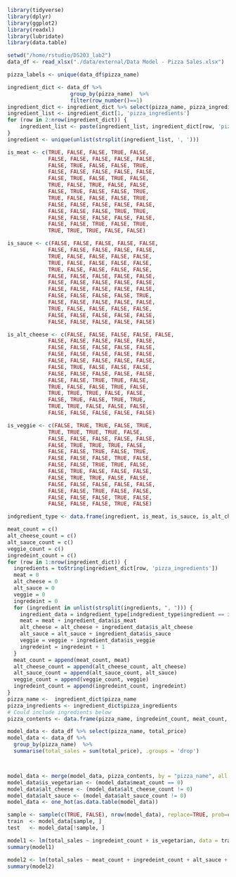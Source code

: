 ```r
library(tidyverse)
library(dplyr)
library(ggplot2)
library(readxl)
library(lubridate)
library(data.table)
```

```r
setwd("/home/rstudio/DS203_lab2")
data_df <- read_xlsx("./data/external/Data Model - Pizza Sales.xlsx")
```
```r
pizza_labels <- unique(data_df$pizza_name)

ingredient_dict <- data_df %>% 
                    group_by(pizza_name)  %>%
                    filter(row_number()==1)
ingredient_dict <- ingredient_dict %>% select(pizza_name, pizza_ingredients)
ingredient_list <- ingredient_dict[1, 'pizza_ingredients']
for (row in 2:nrow(ingredient_dict)) {
    ingredient_list <- paste(ingredient_list, ingredient_dict[row, 'pizza_ingredients'], sep=", ")
}
ingredient <- unique(unlist(strsplit(ingredient_list, ', ')))

is_meat <- c(TRUE, FALSE, FALSE, TRUE, FALSE,
             FALSE, FALSE, FALSE, FALSE, FALSE, 
             FALSE, TRUE, FALSE, FALSE, TRUE, 
             FALSE, FALSE, FALSE, FALSE, FALSE, 
             FALSE, TRUE, FALSE, TRUE, FALSE, 
             TRUE, FALSE, TRUE, FALSE, FALSE, 
             FALSE, TRUE, FALSE, FALSE, TRUE, 
             TRUE, FALSE, FALSE, FALSE, TRUE, 
             FALSE, FALSE, FALSE, FALSE, FALSE, 
             FALSE, FALSE, FALSE, TRUE, TRUE, 
             FALSE, FALSE, FALSE, FALSE, FALSE, 
             FALSE, FALSE, TRUE, FALSE, TRUE, 
             TRUE, TRUE, TRUE, FALSE, FALSE)

is_sauce <- c(FALSE, FALSE, FALSE, FALSE, FALSE,
             FALSE, FALSE, FALSE, FALSE, FALSE, 
             TRUE, FALSE, FALSE, FALSE, FALSE, 
             TRUE, FALSE, FALSE, FALSE, FALSE, 
             TRUE, FALSE, FALSE, FALSE, FALSE, 
             FALSE, FALSE, FALSE, FALSE, FALSE, 
             FALSE, FALSE, FALSE, FALSE, FALSE, 
             FALSE, FALSE, FALSE, FALSE, FALSE, 
             FALSE, FALSE, FALSE, FALSE, TRUE, 
             FALSE, FALSE, FALSE, FALSE, FALSE, 
             TRUE, FALSE, FALSE, FALSE, FALSE, 
             FALSE, FALSE, FALSE, FALSE, FALSE, 
             FALSE, FALSE, FALSE, FALSE, FALSE)

is_alt_cheese <- c(FALSE, FALSE, FALSE, FALSE, FALSE,
             FALSE, FALSE, FALSE, FALSE, FALSE, 
             FALSE, FALSE, FALSE, FALSE, FALSE, 
             FALSE, FALSE, FALSE, FALSE, FALSE, 
             FALSE, FALSE, FALSE, FALSE, FALSE, 
             FALSE, TRUE, FALSE, FALSE, FALSE, 
             FALSE, FALSE, FALSE, FALSE, FALSE, 
             FALSE, FALSE, TRUE, TRUE, FALSE, 
             TRUE, FALSE, FALSE, TRUE, FALSE, 
             TRUE, TRUE, TRUE, FALSE, FALSE, 
             FALSE, TRUE, FALSE, TRUE, TRUE, 
             TRUE, TRUE, FALSE, FALSE, FALSE, 
             FALSE, FALSE, FALSE, FALSE, FALSE)

is_veggie <- c(FALSE, TRUE, TRUE, FALSE, TRUE,
             TRUE, TRUE, TRUE, TRUE, FALSE, 
             FALSE, FALSE, FALSE, FALSE, FALSE, 
             FALSE, TRUE, TRUE, TRUE, FALSE, 
             FALSE, FALSE, TRUE, FALSE, TRUE, 
             FALSE, FALSE, FALSE, TRUE, FALSE, 
             FALSE, FALSE, TRUE, TRUE, FALSE, 
             FALSE, TRUE, FALSE, FALSE, FALSE, 
             FALSE, TRUE, TRUE, FALSE, FALSE, 
             FALSE, FALSE, FALSE, FALSE, FALSE, 
             FALSE, FALSE, TRUE, FALSE, FALSE, 
             FALSE, FALSE, FALSE, TRUE, FALSE, 
             FALSE, FALSE, FALSE, TRUE, FALSE)

indgredient_type <- data.frame(ingredient, is_meat, is_sauce, is_alt_cheese, is_veggie)
```

```r
meat_count = c()
alt_cheese_count = c()
alt_sauce_count = c()
veggie_count = c()
ingredeint_count = c()
for (row in 1:nrow(ingredient_dict)) {
  ingredients = toString(ingredient_dict[row, 'pizza_ingredients'])
  meat = 0
  alt_cheese = 0
  alt_sauce = 0
  veggie = 0
  ingredeint = 0
  for (ingredient in unlist(strsplit(ingredients, ", "))) {
    ingredient_data = indgredient_type[indgredient_type$ingredient == ingredient,]
    meat = meat + ingredient_data$is_meat
    alt_cheese = alt_cheese + ingredient_data$is_alt_cheese
    alt_sauce = alt_sauce + ingredient_data$is_sauce
    veggie = veggie + ingredient_data$is_veggie
    ingredeint = ingredeint + 1
  }
  meat_count = append(meat_count, meat) 
  alt_cheese_count = append(alt_cheese_count, alt_cheese) 
  alt_sauce_count = append(alt_sauce_count, alt_sauce) 
  veggie_count = append(veggie_count, veggie)
  ingredeint_count = append(ingredeint_count, ingredeint)
}
pizza_name <-  ingredient_dict$pizza_name
pizza_ingredients <- ingredient_dict$pizza_ingredients
# Could include ingredients below
pizza_contents <- data.frame(pizza_name, ingredeint_count, meat_count, alt_cheese_count, alt_sauce_count, veggie_count)       
```

```r
model_data <- data_df %>% select(pizza_name, total_price)
model_data <- data_df %>% 
  group_by(pizza_name)  %>%
  summarise(total_sales = sum(total_price), .groups = 'drop')



model_data <- merge(model_data, pizza_contents, by = "pizza_name", all = TRUE, sort = TRUE)
model_data$is_vegetarian <- (model_data$meat_count == 0)
model_data$alt_cheese <- (model_data$alt_cheese_count != 0)
model_data$alt_sauce <- (model_data$alt_sauce_count != 0)
model_data <- one_hot(as.data.table(model_data))

sample <- sample(c(TRUE, FALSE), nrow(model_data), replace=TRUE, prob=c(0.75,0.25))
train  <- model_data[sample, ]
test   <- model_data[!sample, ]
```

```r
model1 <- lm(total_sales ~ ingredeint_count + is_vegetarian, data = train)
summary(model1)
```
```r
model2 <- lm(total_sales ~ meat_count + ingredeint_count + alt_sauce + alt_cheese, data = train)
summary(model2)
```

